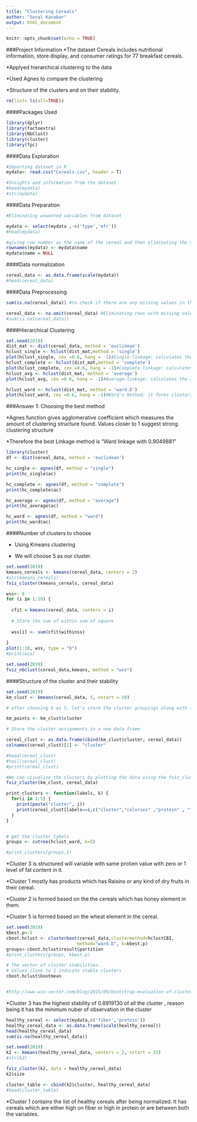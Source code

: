 ---
title: "Clustering Cereals"
author: "Sonal Kanabar"
output: html_document
---

```{r setup, include=FALSE}
knitr::opts_chunk$set(echo = TRUE)
```

###Project Information
*The dataset Cereals includes nutritional information, store display, and consumer ratings for 77 breakfast cereals.

*Applyed hierarchical clustering to the data 

*Used Agnes to compare the clustering

*Structure of the clusters and on their stability.



```{r}
rm(list= ls(all=TRUE))
```


####Packages Used
```{r  , message=FALSE}
library(dplyr)  
library(factoextra) 
library(NbClust)
library(cluster)
library(fpc)
```


####Data Exploration
```{r}
#Importing dataset in R 
mydata<- read.csv("Cereals.csv", header = T)

#Insights and information from the dataset
#head(mydata)
#str(mydata)
```


####Data Preparation
```{r}
#Eliminating unwanted variables from dataset

mydata <- select(mydata ,-c('type','mfr'))  
#head(mydata)

#giving row number as the name of the cereal and then eliminating the variable name from the dataset to avoid redundency 
rownames(mydata) <- mydata$name
mydata$name = NULL 


```

####Data normalization

```{r}
cereal_data <- as.data.frame(scale(mydata))
#head(cereal_data)
```


####Data Preprocessing

```{r}
sum(is.na(cereal_data)) #to check if there are any missing values in the dataset

cereal_data <- na.omit(cereal_data) #Eliminating rows with missing values 
#sum(is.na(cereal_data))
```

####Hierarchical Clustering

```{r}
set.seed(2019)
dist_mat <- dist(cereal_data, method = 'euclidean')
hclust_single <- hclust(dist_mat,method = 'single')
plot(hclust_single, cex =0.6, hang = -1)#Single-linkage: calculates the minimum distance between the clusters before merging. This linkage may be used to detect high values in your dataset which may be outliers as they will be merged at the end.
hclust_complete <- hclust(dist_mat,method = 'complete')
plot(hclust_complete, cex =0.6, hang = -1)#Complete-linkage: calculates the maximum distance between clusters before merging.
hclust_avg <- hclust(dist_mat, method = 'average')
plot(hclust_avg, cex =0.6, hang = -1)#Average-linkage: calculates the average distance between clusters before merging.

hclust_ward <- hclust(dist_mat, method = 'ward.D')
plot(hclust_ward, cex =0.6, hang = -1)#Ward's Method: it forms clusters in a manner that minimizes the loss associated with each cluster. 
```

###Answer 1: Choosing the best method

*Agnes function gives agglomerative coefficient which measures the amount of clustering structure found. Values closer to 1 suggest strong clustering structure


*Therefore the best Linkage method is "Ward linkage with 0.9049881"
```{r}
library(cluster)
df <- dist(cereal_data, method = 'euclidean')

hc_single <- agnes(df, method = "single")
print(hc_single$ac)

hc_complete <- agnes(df, method = "complete")
print(hc_complete$ac)

hc_average <- agnes(df, method = "average")
print(hc_average$ac)

hc_ward <- agnes(df, method = "ward")
print(hc_ward$ac)
```


####Number of clusters to choose

* Using Kmeans clustering

* We will choose 5 as our cluster.


```{r}
set.seed(2019)
kmeans_cereals <- kmeans(cereal_data, centers = 2)
#str(kmeans_cereals)
fviz_cluster(kmeans_cereals, cereal_data)

wss<- 0
for (i in 1:10) {
  
  cfit = kmeans(cereal_data, centers = i)
  
  # Store the sum of within sum of square
  
  wss[i] <- sum(cfit$withinss)
  
}
plot(1:10, wss, type = "b")
#print(wss)
```


```{r}
set.seed(2019)
fviz_nbclust(cereal_data,kmeans, method = "wss")
```



####Structure of the cluster and their stability
```{r}
set.seed(2019)
km_clust <- kmeans(cereal_data, 5, nstart = 10)

# after choosing k as 5, let's store the cluster groupings along with the data in a new data frame

km_points <- km_clust$cluster

# Store the cluster assignments in a new data frame

cereal_clust <- as.data.frame(cbind(km_clust$cluster, cereal_data))
colnames(cereal_clust)[1] <- "cluster"

#head(cereal_clust)
#tail(cereal_clust)
#print(cereal_clust)

#We can visualise the clusters by plotting the data using the fviz_cluster() function which plots the points on the first two principal components
fviz_cluster(km_clust, cereal_data)
```

```{r}
print_clusters <- function(labels, k) {             
  for(i in 1:5) {
    print(paste("cluster", i))
    print(cereal_clust[labels==i,c("cluster","calories" ,"protein" , "fat" ,     "sodium"  , "fiber"  , "carbo"  ,  "sugars"  , "potass"  , "vitamins" ,"shelf" ,   "weight"  , "cups"  ,   "rating"  )])
  }
}


# get the cluster labels
groups <- cutree(hclust_ward, k=5)

#print_clusters(groups,5)

```
*Cluster 3 is structured will variable with same protien value with zero or 1 level of fat content in it.

*Cluster 1 mostly has products which has Raisins or any kind of dry fruits in their cereal.

*Cluster 2 is formed based on the the cereals which has honey element in them.

*Cluster 5 is formed based on the wheat element in the cereal.

```{r , include= FALSE}
set.seed(2019)
kbest.p<-5       
cboot.hclust <- clusterboot(cereal_data,clustermethod=hclustCBI,
                           method="ward.D", k=kbest.p)
groups<-cboot.hclust$result$partition  
#print_clusters(groups, kbest.p)

# The vector of cluster stabilities. 
# Values close to 1 indicate stable clusters
cboot.hclust$bootmean    


#http://www.win-vector.com/blog/2015/09/bootstrap-evaluation-of-clusters/
```
*Cluster 3 has the highest stability of 0.8919130 of all the cluster , reason being it has the minimum nuber of observation in the cluster

```{r}

healthy_cereal <- select(mydata,c('fiber','protein'))
healthy_cereal_data <- as.data.frame(scale(healthy_cereal))
head(healthy_cereal_data)
sum(is.na(healthy_cereal_data))

set.seed(2019)
k2 <- kmeans(healthy_cereal_data, centers = 2, nstart = 25)
#str(k2)

fviz_cluster(k2, data = healthy_cereal_data)
k2$size

cluster_table <- cbind(k2$cluster, healthy_cereal_data)
#head(cluster_table)
```

*Cluster 1 contains the list of healthy cereals after being normalized. It has cereals which are either high on fiber or high in protein or are between both the variables.
